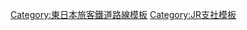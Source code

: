 {{Navbox
|name=東日本旅客鐵道水戶支社
|state=collapsed
|title=[[File:JR logo (east).svg|25px]] {{link-ja|東日本旅客鐵道水戶支社|東日本旅客鉄道水戸支社}}
|titlestyle = border-left:solid 3em green; border-right:solid 3em green; background-color:#ddd;
|group1 = 路線
|list1 = [[常磐線]] - [[水戶線]] - [[水郡線]]
|group2 = 車輛基地
|list2 = {{link-ja|勝田車輛中心|勝田車両センター}} - {{link-ja|水郡線營業所|水郡線営業所}}
}}<noinclude>
[[Category:東日本旅客鐵道路線模板]]
[[Category:JR支社模板]]
</noinclude>